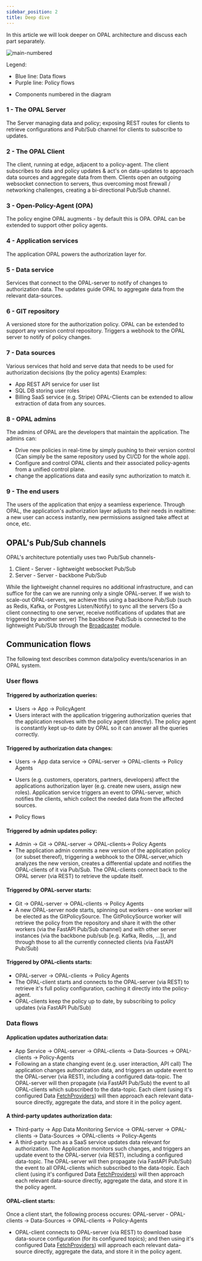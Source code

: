 ```yaml
---
sidebar_position: 2
title: Deep dive
---
```


In this article we will look deeper on OPAL architecture and discuss each part separately.

<img src="https://i.ibb.co/F45Q7bC/main-numbered.png" alt="main-numbered" border="0" />

Legend: 
* Blue line: Data flows
* Purple line: Policy flows

- Components numbered in the diagram
### 1 - The OPAL Server
The Server managing data and policy; exposing REST routes for clients to retrieve configurations and Pub/Sub channel for clients to subscribe to updates.

### 2 - The OPAL Client
The client, running at edge, adjacent to a policy-agent. 
The client subscribes to data and policy updates & act's on data-updates to approach data sources and aggregate data from them.
Clients open an outgoing websocket connection to servers, thus overcoming most firewall / networking challenges, creating a bi-directional Pub/Sub channel.

### 3 - Open-Policy-Agent (OPA)
The policy engine OPAL augments - by default this is OPA. OPAL can be extended to support other policy agents.

### 4 - Application services
The application OPAL powers the authorization layer for.

### 5 - Data service
Services that connect to the OPAL-server to notify of changes to authorization data. The updates guide OPAL to aggregate data from the relevant data-sources.

### 6 - GIT repository
A versioned store for the authorization policy. OPAL can be extended to support any version control repository.
Triggers a webhook to the OPAL server to notify of policy changes.

### 7 - Data sources
Various services that hold and serve data that needs to be used for authorization decisions (by the policy agents)
Examples:
- App REST API service for user list
- SQL DB storing user roles
- Billing SaaS service (e.g. Stripe)
OPAL-Clients can be extended to allow extraction of data from any sources.

### 8 - OPAL admins
The admins of OPAL are the developers that maintain the application.
The admins can:
- Drive new policies in real-time by simply pushing to their version control (Can simply be the same repository used by CI/CD for the whole app).
- Configure and control OPAL clients and their associated policy-agents from a unified control plane.
- change the applications data and easily sync authorization to match it.

### 9 - The end users
The users of the application that enjoy a seamless experience.
Through OPAL, the application's authorization layer adjusts to their needs in realtime: a new user can access instantly, new permissions assigned take affect at once, etc.

## OPAL's Pub/Sub channels
OPAL's architecture potentially uses two Pub/Sub channels-
1. Client - Server - lightweight websocket Pub/Sub
2. Server - Server - backbone Pub/Sub

While the lightweight channel requires no additional infrastructure, and can suffice for the can we are running only a single OPAL-server. If we wish to scale-out OPAL-servers, we achieve this using a backbone Pub/Sub (such as Redis, Kafka, or Postgres Listen/Notify) to sync all the servers (So a client connecting to one server, receive notifications of updates that are triggered by another server)
The backbone Pub/Sub is connected to the lightweight Pub/SUb through the [Broadcaster](https://pypi.org/project/broadcaster/) module.

## Communication flows
The following text describes common data/policy events/scenarios in an OPAL system.

### User flows

#### Triggered by authorization queries:
- Users -> App -> PolicyAgent
- Users interact with the application triggering authorization queries that the application resolves with the policy agent (directly). The policy agent is constantly kept up-to date by OPAL so it can answer all the queries correctly.

#### Triggered by authorization data changes:
- Users -> App data service -> OPAL-server -> OPAL-clients -> Policy Agents
- Users (e.g. customers, operators, partners, developers) affect the applications authorization layer (e.g. create new users, assign new roles). Application service triggers an event to OPAL-server, which notifies the clients, which collect the needed data from the affected sources.

- Policy flows
#### Triggered by admin updates policy:
- Admin -> Git -> OPAL-server -> OPAL-clients-> Policy Agents
- The application admin commits a new version of the application policy (or subset thereof), triggering a webhook to the OPAL-server,which analyzes the new version, creates a differential update and notifies the OPAL-clients of it via Pub/Sub. The OPAL-clients connect back to the OPAL server (via REST) to retrieve the update itself.

#### Triggered by OPAL-server starts:
- Git -> OPAL-server -> OPAL-clients -> Policy Agents
- A new OPAL-server node starts, spinning out workers - one worker will be elected as the GitPolicySource. The GitPolicySource worker will retrieve the policy from the repository and share it with the other workers (via the FastAPI Pub/Sub channel) and with other server instances (via the backbone pub/sub [e.g. Kafka, Redis, ...]), and through those to all the currently connected clients (via FastAPI Pub/Sub)

#### Triggered by OPAL-clients starts:
- OPAL-server -> OPAL-clients -> Policy Agents
- The OPAL-client starts and connects to the OPAL-server (via REST) to retrieve it's full policy configuration, caching it directly into the policy-agent.
- OPAL-clients keep the policy up to date, by subscribing to policy updates (via FastAPI Pub/Sub)

### Data flows

#### Application updates authorization data:
- App Service -> OPAL-server -> OPAL-clients -> Data-Sources -> OPAL-clients -> Policy-Agents
- Following an a state changing event (e.g. user interaction, API call) The application changes authorization data, and triggers an update event to the OPAL-server (via REST), including a configured data-topic. The OPAL-server will then propagate (via FastAPI Pub/Sub) the event to all OPAL-clients which subscribed to the data-topic.
Each client (using it's configured Data [FetchProviders](https://github.com/authorizon/opal/blob/master/docs/howto/write_your_own_fetch_provider.md)) will then approach each relevant data-source directly, aggregate the data, and store it in the policy agent.

#### A third-party updates authorization data:
- Third-party -> App Data Monitoring Service -> OPAL-server -> OPAL-clients -> Data-Sources -> OPAL-clients -> Policy-Agents
- A third-party such as a SaaS service updates data relevant for authorization. The Application monitors such changes, and triggers an update event to the OPAL-server (via REST), including a configured data-topic. The OPAL-server will then propagate (via FastAPI Pub/Sub) the event to all OPAL-clients which subscribed to the data-topic.
Each client (using it's configured Data [FetchProviders](https://github.com/authorizon/opal/blob/master/docs/howto/write_your_own_fetch_provider.md)) will then approach each relevant data-source directly, aggregate the data, and store it in the policy agent.

#### OPAL-client starts:
Once a client start, the following process occures:
OPAL-server - OPAL-clients -> Data-Sources -> OPAL-clients -> Policy-Agents

- OPAL-client connects to OPAL-server (via REST) to download base data-source configuration (for its configured topics); and then using it's configured Data [FetchProviders](https://github.com/authorizon/opal/blob/master/docs/howto/write_your_own_fetch_provider.md)) will approach each relevant data-source directly, aggregate the data, and store it in the policy agent.